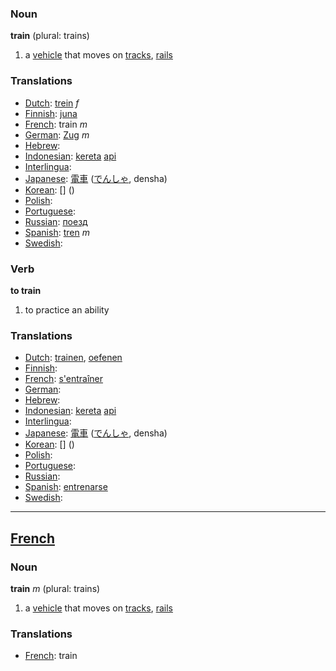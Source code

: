 === Noun ===

'''train''' (plural: trains)

# a [[vehicle]] that moves on [[track]]s, [[rail]]s

=== Translations ===

*[[Dutch]]: [[trein]] ''f''
*[[Finnish]]: [[juna]]
*[[French]]: train ''m''
*[[German]]: [[Zug]] ''m''
*[[Hebrew]]: [[]] '' ''
*[[Indonesian]]: [[kereta]] [[api]]
*[[Interlingua]]: [[]]
*[[Japanese]]: [[電車]] ([[でんしゃ]], densha)
*[[Korean]]: [[]] [] ()
*[[Polish]]: [[]]
*[[Portuguese]]: [[]] '' ''
*[[Russian]]: [[поезд]]
*[[Spanish]]: [[tren]] ''m''
*[[Swedish]]: [[]] '' ''

===Verb===

'''to train'''

# to practice an ability

=== Translations ===

*[[Dutch]]: [[trainen]], [[oefenen]]
*[[Finnish]]: [[]]
*[[French]]: [[s'entraîner]]
*[[German]]: [[]]
*[[Hebrew]]: [[]]
*[[Indonesian]]: [[kereta]] [[api]]
*[[Interlingua]]: [[]]
*[[Japanese]]: [[電車]] ([[でんしゃ]], densha)
*[[Korean]]: [[]] [] ()
*[[Polish]]: [[]]
*[[Portuguese]]: [[]]
*[[Russian]]: [[]]
*[[Spanish]]: [[entrenarse]]
*[[Swedish]]: [[]]

----

==[[French]]==

=== Noun ===

'''train''' ''m'' (plural: trains)

# a [[vehicle]] that moves on [[track]]s, [[rail]]s

=== Translations ===

*[[French]]: train